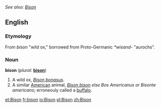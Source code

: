 ''See also: [[Bison]]''

==English==

===Etymology===
From {{L.}} ''bison'' "wild ox," borrowed from Proto-Germanic ''*wisand-'' "aurochs".

===Noun===
'''bison''' (''plural:'' '''[[bison]]''')

# A wild ox, ''[[Bison bonasus]]''.
# A similar [[American]] animal, ''[[Bison bison]] else Bos Americanus or Bisonte americano''; erroneouly called a [[buffalo]].

[[et:Bison]]
[[fr:bison]]
[[io:Bison]]
[[pl:Bison]]
[[zh:Bison]]